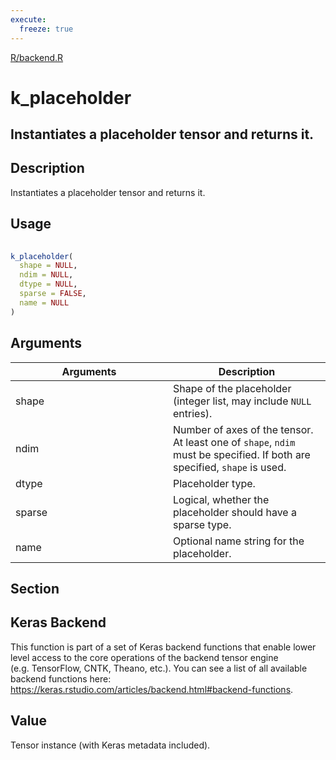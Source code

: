 ```yaml
---
execute:
  freeze: true
---
```


[R/backend.R](https://github.com/rstudio/keras//blob/main/R/backend.R#L1951) 

# k_placeholder

## Instantiates a placeholder tensor and returns it.

## Description
 Instantiates a placeholder tensor and returns it. 


## Usage
```r
 
k_placeholder( 
  shape = NULL, 
  ndim = NULL, 
  dtype = NULL, 
  sparse = FALSE, 
  name = NULL 
) 
```

## Arguments
|Arguments|Description|
|---|---|
| shape | Shape of the placeholder (integer list, may include `NULL` entries). |
| ndim | Number of axes of the tensor. At least one of `shape`, `ndim`  must be specified. If both are specified, `shape` is used. |
| dtype | Placeholder type. |
| sparse | Logical, whether the placeholder should have a sparse type. |
| name | Optional name string for the placeholder. |


## Section

## Keras Backend

   This function is part of a set of Keras backend functions that enable lower level access to the core operations of the backend tensor engine (e.g. TensorFlow, CNTK, Theano, etc.).  You can see a list of all available backend functions here: [https://keras.rstudio.com/articles/backend.html#backend-functions](https://keras.rstudio.com/articles/backend.html#backend-functions). 

## Value
 Tensor instance (with Keras metadata included). 




